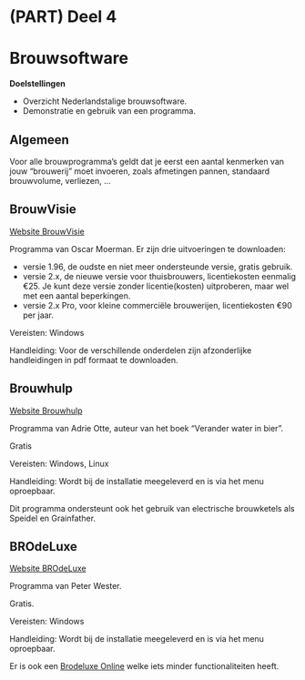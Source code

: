# (PART) Deel 4 {-}
# Brouwsoftware {#brouwsoftware}

:::{.chapterintro}
**Doelstellingen**

-  Overzicht Nederlandstalige brouwsoftware.
-  Demonstratie en gebruik van een programma.
:::

## Algemeen

Voor alle brouwprogramma's geldt dat je eerst een aantal kenmerken van jouw "brouwerij" moet invoeren, zoals afmetingen pannen, standaard brouwvolume, verliezen, ...

## BrouwVisie

[Website BrouwVisie](http://www.brouwvisie.nl/)

Programma van Oscar Moerman. Er zijn drie uitvoeringen te downloaden:

-  versie 1.96, de oudste en niet meer ondersteunde versie, gratis gebruik.
-  versie 2.x, de nieuwe versie voor thuisbrouwers, licentiekosten eenmalig €25. Je kunt deze versie zonder licentie(kosten) uitproberen, maar wel met een aantal beperkingen.
-  versie 2.x Pro, voor kleine commerciële brouwerijen, licentiekosten €90 per jaar.

Vereisten: Windows

Handleiding: Voor de verschillende onderdelen zijn afzonderlijke handleidingen in pdf formaat te downloaden.

## Brouwhulp

[Website Brouwhulp](http://wittepaard.roodetoren.nl/index.php/brouwhulp)

Programma van Adrie Otte, auteur van het boek "Verander water in bier".

Gratis

Vereisten: Windows, Linux

Handleiding: Wordt bij de installatie meegeleverd en is via het menu oproepbaar.

Dit programma ondersteunt ook het gebruik van electrische brouwketels als Speidel en Grainfather.

## BROdeLuxe

[Website BROdeLuxe](http://www.brodeluxe.nl/)

Programma van Peter Wester.

Gratis.

Vereisten: Windows

Handleiding: Wordt bij de installatie meegeleverd en is via het menu oproepbaar.

Er is ook een [Brodeluxe Online](http://www.kwbg.nl/brodeluxe/) welke iets minder functionaliteiten heeft.
